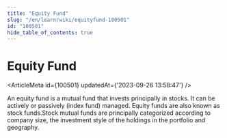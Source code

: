 ```yaml
---
title: "Equity Fund"
slug: "/en/learn/wiki/equityfund-100501"
id: "100501"
hide_table_of_contents: true
---
```



# Equity Fund

<ArticleMeta id={100501} updatedAt={'2023-09-26 13:58:47'} />
<div className='border-solid border-b border-t-0 my-4 border-[var(--ifm-color-gray-300)]' />

An equity fund is a mutual fund that invests principally in stocks. It can be actively or passively (index fund) managed. Equity funds are also known as stock funds.Stock mutual funds are principally categorized according to company size, the investment style of the holdings in the portfolio and geography.
